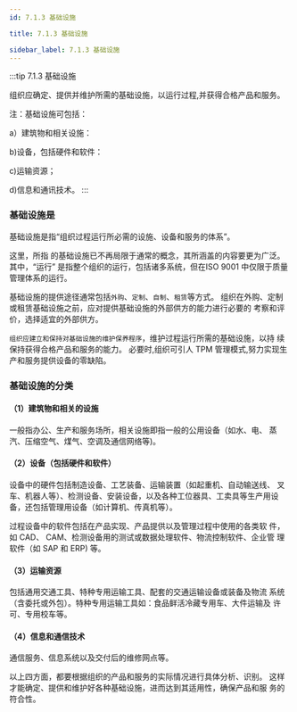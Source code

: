 ```yaml
---
id: 7.1.3 基础设施

title: 7.1.3 基础设施

sidebar_label: 7.1.3 基础设施
---
```


 



:::tip 7.1.3 基础设施

 
组织应确定、提供并维护所需的基础设施，以运行过程,并获得合格产品和服务。

注：基础设施可包括：

a）建筑物和相关设施：

b)设备，包括硬件和软件：

c)运输资源；

d)信息和通讯技术。
:::

### 基础设施是
基础设施是指“组织过程运行所必需的设施、设备和服务的体系”。

这里，所指
的基础设施已不再局限于通常的概念，其所涵盖的内容要更为广泛。其中，“运行”
是指整个组织的运行，包括诸多系统，但在ISO 9001 中仅限于质量管理体系的运行。

基础设施的提供途径通常包括`外购`、`定制`、`自制`、`租赁`等方式。
组织在外购、定制或租赁基础设施之前，应对提供基础设施的外部供方的能力进行必要的
考察和评价，选择适宜的外部供方。

`组织应建立和保持对基础设施的维护保养程序`，维护过程运行所需的基础设施，以持
续保持获得合格产品和服务的能力。
必要时,组织可引人 TPM 管理模式,努力实现生产和服务提供设备的零缺陷。

### 基础设施的分类

#### （1）建筑物和相关的设施

  一般指办公、生产和服务场所，相关设施即指一般的公用设备（如水、电、
  蒸汽、压缩空气、煤气、空调及通信网络等)。

#### （2）设备（包括硬件和软件）

  设备中的硬件包括制造设备、工艺装备、运输装置（如起重机、自动输送线、
  叉车、机器人等）、检测设备、安装设备，以及各种工位器具、工卖具等生产用设
  备，还包括管理用设备（如计算机、传真机等）。

  过程设备中的软件包括在产品实现、产品提供以及管理过程中使用的各类软
  件，如 CAD、 CAM、检测设备用的测试或数据处理软件、物流控制软件、企业管
  理软件（如 SAP 和 ERP) 等。

#### （3）运输资源

  包括通用交通工具、特种专用运输工具、配套的交通运输设备或装备及物流
  系统（含委托或外包）。特种专用运输工具如：食品鲜活冷藏专用车、大件运输及
  许可、专用校车等。

#### （4）信息和通信技术

  通信服务、信息系统以及交付后的维修网点等。


以上四方面，都要根据组织的产品和服务的实际情况进行具体分析、识别。
这样才能确定、提供和维护好各种基础设施，进而达到其适用性，确保产品和服
务的符合性。